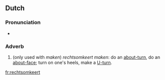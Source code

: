 ==Dutch==
===Pronunciation===
* {{audio|Nl-rechtsomkeert.ogg|Audio|lang=nl}}

===Adverb===
{{nl-adv}}

#(only used with ''maken'') ''rechtsomkeert maken'': do an [[about-turn]], do an [[about-face]]; turn on one's heels, make a [[U-turn]].

[[fr:rechtsomkeert]]